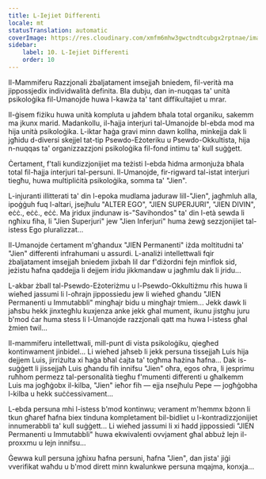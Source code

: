 ```yaml
---
title: L-Iejiet Differenti
locale: mt
statusTranslation: automatic
coverImage: https://res.cloudinary.com/xmfm6mhw3gwctndtcubgx2rptnae/image/upload/v1740468922/small_cover_tratado_de_psicologia_revolucionaria_a4c0dca4e0.webp
sidebar:
    label: 10. L-Iejiet Differenti
    order: 10
---
```

Il-Mammiferu Razzjonali żbaljatament imsejjaħ bniedem, fil-verità ma jippossjedix individwalità definita. Bla dubju, dan in-nuqqas ta' unità psikoloġika fil-Umanojde huwa l-kawża ta' tant diffikultajiet u mrar.

Il-ġisem fiżiku huwa unità kompluta u jaħdem bħala total organiku, sakemm ma jkunx marid. Madankollu, il-ħajja interjuri tal-Umanojde bl-ebda mod ma hija unità psikoloġika. L-iktar ħaġa gravi minn dawn kollha, minkejja dak li jgħidu d-diversi skejjel tat-tip Psewdo-Eżoteriku u Psewdo-Okkultista, hija n-nuqqas ta' organizzazzjoni psikoloġika fil-fond intimu ta' kull suġġett.

Ċertament, f'tali kundizzjonijiet ma teżisti l-ebda ħidma armonjuża bħala total fil-ħajja interjuri tal-persuni. Il-Umanojde, fir-rigward tal-istat interjuri tiegħu, huwa multipliċità psikoloġika, somma ta' "Jien".

L-injuranti illitterati ta' din l-epoka mudlama jaduraw lill-"Jien", jagħmluh alla, ipoġġuh fuq l-altari, jsejħulu "ALTER EGO", "JIEN SUPERJURI", "JIEN DIVIN", eċċ., eċċ., eċċ. Ma jridux jindunaw is-"Savihondos" ta' din l-età sewda li ngħixu fiha, li "Jien Superjuri" jew "Jien Inferjuri" huma żewġ sezzjonijiet tal-istess Ego pluralizzat...

Il-Umanojde ċertament m'għandux "JIEN Permanenti" iżda moltitudni ta' "Jien" differenti infrahumani u assurdi. L-analiżi intellettwali fqir żbaljatament imsejjaħ bniedem jixbah lil dar f'diżordni fejn minflok sid, jeżistu ħafna qaddejja li dejjem iridu jikkmandaw u jagħmlu dak li jridu...

L-akbar żball tal-Psewdo-Eżoteriżmu u l-Psewdo-Okkultiżmu rħis huwa li wieħed jassumi li l-oħrajn jippossiedu jew li wieħed għandu "JIEN Permanenti u Immutabbli" mingħajr bidu u mingħajr tmiem... Jekk dawk li jaħsbu hekk jinxtegħlu kuxjenza anke jekk għal mument, ikunu jistgħu juru b'mod ċar huma stess li l-Umanojde razzjonali qatt ma huwa l-istess għal żmien twil...

Il-mammiferu intellettwali, mill-punt di vista psikoloġiku, qiegħed kontinwament jinbidel... Li wieħed jaħseb li jekk persuna tissejjaħ Luis hija dejjem Luis, jirriżulta xi ħaġa bħal ċajta ta' togħma ħażina ħafna... Dak is-suġġett li jissejjaħ Luis għandu fih innifsu "Jien" oħra, egos oħra, li jesprimu ruħhom permezz tal-personalità tiegħu f'mumenti differenti u għalkemm Luis ma jogħġobx il-kilba, "Jien" ieħor fih — ejja nsejħulu Pepe — jogħġobha l-kilba u hekk suċċessivament...

L-ebda persuna mhi l-istess b'mod kontinwu; verament m'hemmx bżonn li tkun għaref ħafna biex tinduna kompletament bil-bidliet u l-kontradizzjonijiet innumerabbli ta' kull suġġett... Li wieħed jassumi li xi ħadd jippossiedi "JIEN Permanenti u Immutabbli" huwa ekwivalenti ovvjament għal abbuż lejn il-proxxmu u lejn innifsu...

Ġewwa kull persuna jgħixu ħafna persuni, ħafna "Jien", dan jista' jiġi vverifikat waħdu u b'mod dirett minn kwalunkwe persuna mqajma, konxja...

